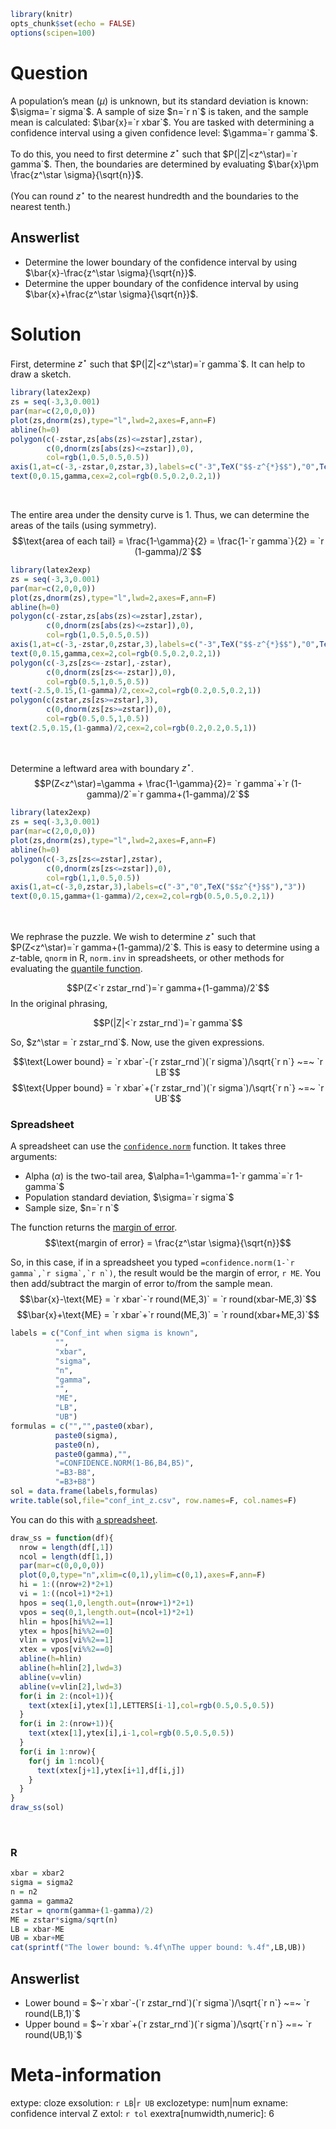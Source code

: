 ```r
library(knitr)
opts_chunk$set(echo = FALSE)
options(scipen=100)


```

Question
========

A population's mean ($\mu$) is unknown, but its standard deviation is known: $\sigma=`r sigma`$. A sample of size $n=`r n`$ is taken, and the sample mean is calculated: $\bar{x}=`r xbar`$. You are tasked with determining a confidence interval using a given confidence level: $\gamma=`r gamma`$.

To do this, you need to first determine $z^\star$ such that $P(|Z|<z^\star)=`r gamma`$. Then, the boundaries are determined by evaluating $\bar{x}\pm \frac{z^\star \sigma}{\sqrt{n}}$.

(You can round $z^\star$ to the nearest hundredth and the boundaries to the nearest tenth.)

Answerlist
--------
* Determine the lower boundary of the confidence interval by using $\bar{x}-\frac{z^\star \sigma}{\sqrt{n}}$.
* Determine the upper boundary of the confidence interval by using $\bar{x}+\frac{z^\star \sigma}{\sqrt{n}}$.


Solution
========

First, determine $z^\star$ such that $P(|Z|<z^\star)=`r gamma`$. It can help to draw a sketch.

```r
library(latex2exp)
zs = seq(-3,3,0.001)
par(mar=c(2,0,0,0))
plot(zs,dnorm(zs),type="l",lwd=2,axes=F,ann=F)
abline(h=0)
polygon(c(-zstar,zs[abs(zs)<=zstar],zstar),
        c(0,dnorm(zs[abs(zs)<=zstar]),0),
        col=rgb(1,0.5,0.5,0.5))
axis(1,at=c(-3,-zstar,0,zstar,3),labels=c("-3",TeX("$$-z^{*}$$"),"0",TeX("$$z^{*}$$"),"3"))
text(0,0.15,gamma,cex=2,col=rgb(0.5,0.2,0.2,1))
```
\

The entire area under the density curve is 1. Thus, we can determine the areas of the tails (using symmetry).
$$\text{area of each tail} = \frac{1-\gamma}{2} = \frac{1-`r gamma`}{2} = `r (1-gamma)/2`$$

```r
library(latex2exp)
zs = seq(-3,3,0.001)
par(mar=c(2,0,0,0))
plot(zs,dnorm(zs),type="l",lwd=2,axes=F,ann=F)
abline(h=0)
polygon(c(-zstar,zs[abs(zs)<=zstar],zstar),
        c(0,dnorm(zs[abs(zs)<=zstar]),0),
        col=rgb(1,0.5,0.5,0.5))
axis(1,at=c(-3,-zstar,0,zstar,3),labels=c("-3",TeX("$$-z^{*}$$"),"0",TeX("$$z^{*}$$"),"3"))
text(0,0.15,gamma,cex=2,col=rgb(0.5,0.2,0.2,1))
polygon(c(-3,zs[zs<=-zstar],-zstar),
        c(0,dnorm(zs[zs<=-zstar]),0),
        col=rgb(0.5,1,0.5,0.5))
text(-2.5,0.15,(1-gamma)/2,cex=2,col=rgb(0.2,0.5,0.2,1))
polygon(c(zstar,zs[zs>=zstar],3),
        c(0,dnorm(zs[zs>=zstar]),0),
        col=rgb(0.5,0.5,1,0.5))
text(2.5,0.15,(1-gamma)/2,cex=2,col=rgb(0.2,0.2,0.5,1))
```
\

Determine a leftward area with boundary $z^\star$.
$$P(Z<z^\star)=\gamma + \frac{1-\gamma}{2}= `r gamma`+`r (1-gamma)/2`=`r gamma+(1-gamma)/2`$$

```r
library(latex2exp)
zs = seq(-3,3,0.001)
par(mar=c(2,0,0,0))
plot(zs,dnorm(zs),type="l",lwd=2,axes=F,ann=F)
abline(h=0)
polygon(c(-3,zs[zs<=zstar],zstar),
        c(0,dnorm(zs[zs<=zstar]),0),
        col=rgb(1,1,0.5,0.5))
axis(1,at=c(-3,0,zstar,3),labels=c("-3","0",TeX("$$z^{*}$$"),"3"))
text(0,0.15,gamma+(1-gamma)/2,cex=2,col=rgb(0.5,0.5,0.2,1))
```
\

We rephrase the puzzle. We wish to determine $z^\star$ such that $P(Z<z^\star)=`r gamma+(1-gamma)/2`$. This is easy to determine using a $z$-table, `qnorm` in R, `norm.inv` in spreadsheets, or other methods for evaluating the [quantile function](https://en.wikipedia.org/wiki/Normal_distribution#Quantile_function){target="blank"}.

$$P(Z<`r zstar_rnd`)=`r gamma+(1-gamma)/2`$$
In the original phrasing,

$$P(|Z|<`r zstar_rnd`)=`r gamma`$$

So, $z^\star = `r zstar_rnd`$. Now, use the given expressions.

$$\text{Lower bound} = `r xbar`-(`r zstar_rnd`)(`r sigma`)/\sqrt{`r n`} ~=~ `r LB`$$
$$\text{Upper bound} = `r xbar`+(`r zstar_rnd`)(`r sigma`)/\sqrt{`r n`} ~=~ `r UB`$$


### Spreadsheet

A spreadsheet can use the [`confidence.norm`](https://support.microsoft.com/en-us/office/confidence-norm-function-7cec58a6-85bb-488d-91c3-63828d4fbfd4){target="blank"} function. It takes three arguments:

* Alpha ($\alpha$) is the two-tail area, $\alpha=1-\gamma=1-`r gamma`=`r 1-gamma`$
* Population standard deviation, $\sigma=`r sigma`$
* Sample size, $n=`r n`$

The function returns the [margin of error](https://en.wikipedia.org/wiki/Margin_of_error){target="blank"}.
$$\text{margin of error} = \frac{z^\star \sigma}{\sqrt{n}}$$

So, in this case, if in a spreadsheet you typed ```=confidence.norm(1-`r gamma`,`r sigma`,`r n`)```, the result would be the margin of error, `r ME`. You then add/subtract the margin of error to/from the sample mean.
$$\bar{x}-\text{ME} = `r xbar`-`r round(ME,3)` = `r round(xbar-ME,3)`$$
$$\bar{x}+\text{ME} = `r xbar`+`r round(ME,3)` = `r round(xbar+ME,3)`$$

```r
labels = c("Conf_int when sigma is known",
          "",
          "xbar",
          "sigma",
          "n",
          "gamma",
          "",
          "ME",
          "LB",
          "UB")
formulas = c("","",paste0(xbar),
          paste0(sigma),
          paste0(n),
          paste0(gamma),"",
          "=CONFIDENCE.NORM(1-B6,B4,B5)",
          "=B3-B8",
          "=B3+B8")
sol = data.frame(labels,formulas)
write.table(sol,file="conf_int_z.csv", row.names=F, col.names=F)
```

You can do this with [a spreadsheet](conf_int_z.csv).

```r
draw_ss = function(df){
  nrow = length(df[,1])
  ncol = length(df[1,])
  par(mar=c(0,0,0,0))
  plot(0,0,type="n",xlim=c(0,1),ylim=c(0,1),axes=F,ann=F)
  hi = 1:((nrow+2)*2+1)
  vi = 1:((ncol+1)*2+1)
  hpos = seq(1,0,length.out=(nrow+1)*2+1)
  vpos = seq(0,1,length.out=(ncol+1)*2+1)
  hlin = hpos[hi%%2==1]
  ytex = hpos[hi%%2==0]
  vlin = vpos[vi%%2==1]
  xtex = vpos[vi%%2==0]
  abline(h=hlin)
  abline(h=hlin[2],lwd=3)
  abline(v=vlin)
  abline(v=vlin[2],lwd=3)
  for(i in 2:(ncol+1)){
    text(xtex[i],ytex[1],LETTERS[i-1],col=rgb(0.5,0.5,0.5))
  }    
  for(i in 2:(nrow+1)){
    text(xtex[1],ytex[i],i-1,col=rgb(0.5,0.5,0.5))
  }
  for(i in 1:nrow){
    for(j in 1:ncol){
      text(xtex[j+1],ytex[i+1],df[i,j])
    }
  }
}
draw_ss(sol)
```
\

### R

```r
xbar = xbar2
sigma = sigma2
n = n2
gamma = gamma2
zstar = qnorm(gamma+(1-gamma)/2)
ME = zstar*sigma/sqrt(n)
LB = xbar-ME
UB = xbar+ME
cat(sprintf("The lower bound: %.4f\nThe upper bound: %.4f",LB,UB))
```


Answerlist
--------
* Lower bound = $~`r xbar`-(`r zstar_rnd`)(`r sigma`)/\sqrt{`r n`} ~=~ `r round(LB,1)`$
* Upper bound = $~`r xbar`+(`r zstar_rnd`)(`r sigma`)/\sqrt{`r n`} ~=~ `r round(UB,1)`$


Meta-information
================
extype: cloze
exsolution: `r LB`|`r UB`
exclozetype: num|num
exname: confidence interval Z
extol: `r tol`
exextra[numwidth,numeric]: 6

